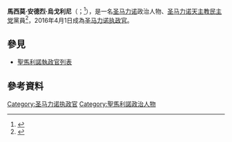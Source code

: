 {{多個問題|
{{Expand|time=2016-05-05T01:17:46+00:00}}
{{请求翻译|time=2016-05-05T01:17:46+00:00}}
}}
{{Infobox Officeholder
|name             = 馬西莫·安德烈·烏戈利尼
|native_name      = Massimo Andrea Ugolini
|native_name_lang = it
|image            = 
|caption        = 
|office         = [[圣马力诺执政官|圣马力诺执政官]]
|alongside      = [[吉安·尼古拉·貝爾蒂|吉安·尼古拉·貝爾蒂]]
|term_start     = 2016年4月1日
|term_end       = 2016年10月1日
|predecessor    = [[洛雷拉·史蒂芬利|洛雷拉·史蒂芬利]]<br>[[尼古拉·倫齊|尼古拉·倫齊]]
|successor      = [[馬里諾·里卡爾迪|馬里諾·里卡爾迪]]<br>[[法比奧·貝拉爾迪|法比奧·貝拉爾迪]]
|birth_date     = {{birth date and age|1978|7|26|df=yes}}
|birth_place    = 
|death_date     = 
|death_place    = 
|party          = [[圣马力诺天主教民主党|圣马力诺天主教民主党]]
|spouse         = 
|children       = 
|alma_mater     = 
|religion       = 
|signature      = 
}}

'''馬西莫·安德烈·烏戈利尼'''（{{lang-it|Massimo Andrea Ugolini}}；{{bd|1978年|7月26日}}<ref>{{cite web|url=http://www.reggenzadellarepubblica.sm/on-line/home/scheda19147745.html|title=Reggenza della Republica|publisher=Republic of San Marino|language=it|accessdate=6 April 2016|deadurl=yes|archiveurl=https://web.archive.org/web/20160417131916/http://www.reggenzadellarepubblica.sm/on-line/home/scheda19147745.html|archivedate=2016-04-17}}</ref>），是一名[[圣马力诺|圣马力诺]]政治人物、[[圣马力诺天主教民主党|圣马力诺天主教民主党]]黨員<ref>{{cite web|url=http://www.reggenzadellarepubblica.sm/on-line/home/scheda19147788.html?comeback=/on-line/home.html|title=Cerimonia di insediamento degli Eccellentissimi Capitani Reggenti Gian Nicola Berti e Massimo Andrea Ugolini|publisher=Republic of San Marino|language=it|accessdate=6 April 2016}}</ref>，2016年4月1日成為[[圣马力诺执政官|圣马力诺执政官]]。

== 參見 ==
* [[聖馬利諾執政官列表|聖馬利諾執政官列表]]

==參考資料==
{{reflist}}

{{s-start}}
{{s-off}}
{{s-bef|before=[[洛雷拉·史蒂芬利|洛雷拉·史蒂芬利]]<br>[[尼古拉·倫齊|尼古拉·倫齊]]}}
{{s-ttl|title=[[圣马力诺执政官|圣马力诺执政官]]|years=2016年|alongside=[[吉安·尼古拉·貝爾蒂|吉安·尼古拉·貝爾蒂]]}}
{{s-aft|after=[[馬里諾·里卡爾迪|馬里諾·里卡爾迪]]<br>[[法比奧·貝拉爾迪|法比奧·貝拉爾迪]]}}
{{s-end}}
{{DEFAULTSORT:Andrea Ugolini, Massimo}}
{{SanMarino-politician-stub}}

[[Category:圣马力诺执政官|Category:圣马力诺执政官]]
[[Category:聖馬利諾政治人物|Category:聖馬利諾政治人物]]